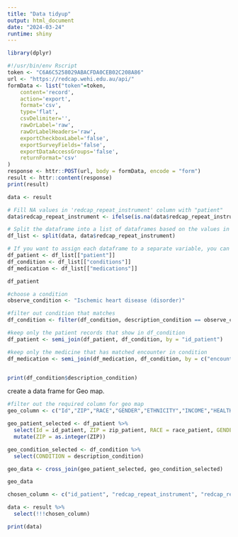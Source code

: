```yaml
---
title: "Data tidyup"
output: html_document
date: "2024-03-24"
runtime: shiny
---
```

```r
library(dplyr)

```


```r
#!/usr/bin/env Rscript
token <- "C6A6C5258029ABACFDA0CEB02C208A86"
url <- "https://redcap.wehi.edu.au/api/"
formData <- list("token"=token,
    content='record',
    action='export',
    format='csv',
    type='flat',
    csvDelimiter='',
    rawOrLabel='raw',
    rawOrLabelHeaders='raw',
    exportCheckboxLabel='false',
    exportSurveyFields='false',
    exportDataAccessGroups='false',
    returnFormat='csv'
)
response <- httr::POST(url, body = formData, encode = "form")
result <- httr::content(response)
print(result)
```


```r
data <- result

# Fill NA values in 'redcap_repeat_instrument' column with "patient"
data$redcap_repeat_instrument <- ifelse(is.na(data$redcap_repeat_instrument), "patient", data$redcap_repeat_instrument)

# Split the dataframe into a list of dataframes based on the values in 'redcap_repeat_instrument'
df_list <- split(data, data$redcap_repeat_instrument)

# If you want to assign each dataframe to a separate variable, you can do:
df_patient <- df_list[["patient"]]
df_condition <- df_list[["conditions"]]
df_medication <- df_list[["medications"]]
```


```r
df_patient
```

```r
#choose a condition
observe_condition <- "Ischemic heart disease (disorder)"

#filter out condition that matches
df_condition <- filter(df_condition, description_condition == observe_condition)

#keep only the patient records that show in df_condition
df_patient <- semi_join(df_patient, df_condition, by = "id_patient")

#keep only the medicine that has matched encounter in condition
df_medication <- semi_join(df_medication, df_condition, by = c("encounter_medication" = "encounter_condition"))



```


```r
print(df_condition$description_condition)
```

create a data frame for Geo map.
```r
#filter out the required column for geo map
geo_column <- c("Id","ZIP","RACE","GENDER","ETHNICITY","INCOME","HEALTHCARE_EXPENSES","HEALTHCARE_COVERAGE","CONDITION","OBSERVED_CONDITION","VALUE","Suburb")

geo_patient_selected <- df_patient %>%
  select(Id = id_patient, ZIP = zip_patient, RACE = race_patient, GENDER = gender_patient, ETHNICITY = ethnicity_patient, INCOME = income_patient, HEALTHCARE_EXPENSES = healthcare_expenses_patient, HEALTHCARE_COVERAGE = healthcare_coverage_patient, Suburb = county_patient) %>%
  mutate(ZIP = as.integer(ZIP))

geo_condition_selected <- df_condition %>%
  select(CONDITION = description_condition) 

geo_data <- cross_join(geo_patient_selected, geo_condition_selected)

geo_data

```







```r
chosen_column <- c("id_patient", "redcap_repeat_instrument", "redcap_repeat_instance", "birthdate_patient", "deathdate_patient", "ethnicity_patient", "gender_patient", "county_patient", "healthcare_expenses_patient", "income_patient", "start_medication", "encounter_medication", "description_medication", "start_condition", "encounter_condition", "description_condition")

data <- result %>%
  select(!!!chosen_column)

```

```r
print(data)
```


